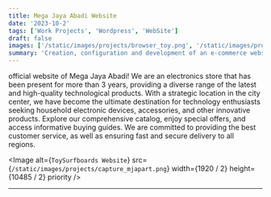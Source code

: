 ```yaml
---
title: Mega Jaya Abadi Website
date: '2023-10-2'
tags: ['Work Projects', 'Wordpress', 'WebSite']
draft: false
images: ['/static/images/projects/browser_toy.png', '/static/images/projects/browser_toy.png']
summary: 'Creation, configuration and development of an e-commerce website on WordPress for a famous surfboard shaper'
---
```


official website of Mega Jaya Abadi! We are an electronics store that has been present for 
more than 3 years, providing a diverse range of the latest and high-quality technological products. 
With a strategic location in the city center, we have become the ultimate destination for technology 
enthusiasts seeking household electronic devices, accessories, and other innovative products. 
Explore our comprehensive catalog, enjoy special offers, and access informative buying guides. 
We are committed to providing the best customer service, as well as ensuring fast and secure 
delivery to all regions. 

<Image
  alt={`ToySurfboards Website`}
  src={`/static/images/projects/capture_mjapart.png`}
  width={1920 / 2}
  height={10485 / 2}
  priority
/>


---
